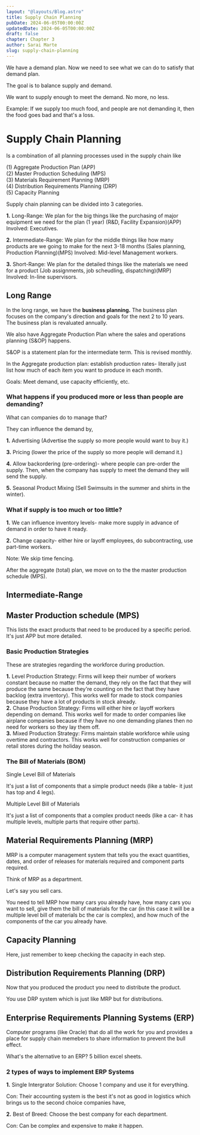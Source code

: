 ```yaml
---
layout: "@layouts/Blog.astro"
title: Supply Chain Planning
pubDate: 2024-06-05T00:00:00Z
updatedDate: 2024-06-05T00:00:00Z
draft: false
chapter: Chapter 3
author: Sarai Marte
slug: supply-chain-planning
---
```


We have a demand plan. Now we need to see what we can do to satisfy that demand plan.

The goal is to balance supply and demand.

We want to supply enough to meet the demand. No more, no less.

Example: If we supply too much food, and people are not demanding it, then the food goes bad and that's a loss.

# Supply Chain Planning

Is a combination of all planning processes used in the supply chain like

(1) Aggregate Production Plan (APP)  
(2) Master Production Scheduling (MPS)  
(3) Materials Requirement Planning (MRP)  
(4) Distribution Requirements Planning (DRP)  
(5) Capacity Planning

Supply chain planning can be divided into 3 categories.

**1.** Long-Range: We plan for the big things like the purchasing of major equipment we need for the plan (1 year) (R&D, Facility Expansion)(APP) Involved: Executives.

**2.** Intermediate-Range: We plan for the middle things like how many products are we going to make for the next 3-18 months (Sales planning, Production Planning)(MPS) Involved: Mid-level Management workers.

**3.** Short-Range: We plan for the detailed things like the materials we need for a product (Job assignments, job scheudling, dispatching)(MRP) Involved: In-line supervisors.

## Long Range

In the long range, we have the **business planning.** The business plan focuses on the company's direction and goals for the next 2 to 10 years. The business plan is revaluated annually.

We also have Aggregate Production Plan where the sales and operations planning (S&OP) happens.

S&OP is a statement plan for the intermediate term. This is revised monthly.

In the Aggregate production plan: establish production rates- literally just list how much of each item you want to produce in each month.

Goals: Meet demand, use capacity efficiently, etc.

### What happens if you produced more or less than people are demanding?

What can companies do to manage that?

They can influence the demand by,

**1.** Advertising (Advertise the supply so more people would want to buy it.)

**3.** Pricing (lower the price of the supply so more people will demand it.)

**4.** Allow backordering (pre-ordering)- where people can pre-order the supply. Then, when the company has supply to meet the demand they will send the supply.

**5.** Seasonal Product Mixing (Sell Swimsuits in the summer and shirts in the winter).

### What if supply is too much or too little?

**1.** We can influence inventory levels- make more supply in advance of demand in order to have it ready.

**2.** Change capacity- either hire or layoff employees, do subcontracting, use part-time workers.

Note: We skip time fencing.

After the aggregate (total) plan, we move on to the the master production schedule (MPS).

## Intermediate-Range

## Master Production schedule (MPS)

This lists the exact products that need to be produced by a specific period. It's just APP but more detailed.

### Basic Production Strategies

These are strategies regarding the workforce during production.

**1.** Level Production Strategy: Firms will keep their number of workers constant because no matter the demand, they rely on the fact that they will produce the same because they're counting on the fact that they have backlog (extra inventory). This works well for made to stock companies because they have a lot of products in stock already.  
**2.** Chase Production Strategy: Firms will either hire or layoff workers depending on demand. This works well for made to order companies like airplane companies because if they have no one demanding planes then no need for workers so they lay them off.  
**3.** Mixed Production Strategy: Firms maintain stable workforce while using overtime and contractors. This works well for construction companies or retail stores during the holiday season.

### The Bill of Materials (BOM)

Single Level Bill of Materials

It's just a list of components that a simple product needs (like a table- it just has top and 4 legs).

Multiple Level Bill of Materials

It's just a list of components that a complex product needs (like a car- it has multiple levels, multiple parts that require other parts).

## Material Requirements Planning (MRP)

MRP is a computer management system that tells you the exact quantities, dates, and order of releases for materials required and component parts required.

Think of MRP as a department.

Let's say you sell cars.

You need to tell MRP how many cars you already have, how many cars you want to sell, give them the bill of materials for the car (in this case it will be a multiple level bill of materials bc the car is complex), and how much of the components of the car you already have.

## Capacity Planning

Here, just remember to keep checking the capacity in each step.

## Distribution Requirements Planning (DRP)

Now that you produced the product you need to distribute the product.

You use DRP system which is just like MRP but for distributions.

## Enterprise Requirements Planning Systems (ERP)

Computer programs (like Oracle) that do all the work for you and provides a place for supply chain memebers to share information to prevent the bull effect.

What's the alternative to an ERP? 5 billion excel sheets.

### 2 types of ways to implement ERP Systems

**1.** Single Intergrator Solution: Choose 1 company and use it for everything.

Con: Their accounting system is the best it's not as good in logistics which brings us to the second choice companies have,

**2.** Best of Breed: Choose the best company for each department.

Con: Can be complex and expensive to make it happen.
